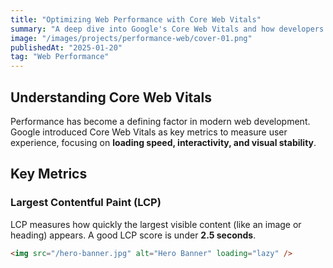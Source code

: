 ```yaml
---
title: "Optimizing Web Performance with Core Web Vitals"
summary: "A deep dive into Google's Core Web Vitals and how developers can improve site speed, interactivity, and visual stability for better user experiences."
image: "/images/projects/performance-web/cover-01.png"
publishedAt: "2025-01-20"
tag: "Web Performance"
---
```


## Understanding Core Web Vitals

Performance has become a defining factor in modern web development. Google introduced Core Web Vitals as key metrics to measure user experience, focusing on **loading speed, interactivity, and visual stability**.

## Key Metrics

### Largest Contentful Paint (LCP)
LCP measures how quickly the largest visible content (like an image or heading) appears. A good LCP score is under **2.5 seconds**.

```html
<img src="/hero-banner.jpg" alt="Hero Banner" loading="lazy" />
